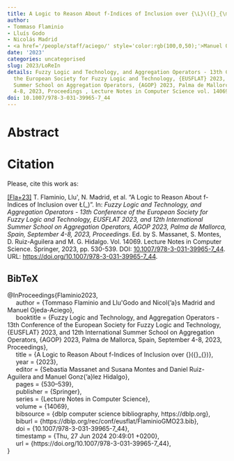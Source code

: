 ```yaml
---
title: A Logic to Reason About f-Indices of Inclusion over {\L}\({}_{\mbox{n}}\)
author:
- Tommaso Flaminio
- Lluís Godo
- Nicolás Madrid
- <a href='/people/staff/aciego/' style='color:rgb(100,0,50);'>Manuel Ojeda-Aciego</a>
date: '2023'
categories: uncategorised
slug: 2023/LoReIn
details: Fuzzy Logic and Technology, and Aggregation Operators - 13th Conference of
  the European Society for Fuzzy Logic and Technology, {EUSFLAT} 2023, and 12th International
  Summer School on Aggregation Operators, {AGOP} 2023, Palma de Mallorca, Spain, September
  4-8, 2023, Proceedings , Lecture Notes in Computer Science vol. 14069, pages 530--539.
doi: 10.1007/978-3-031-39965-7_44
---
```




# Abstract










# Citation
Please, cite this work as:


<a name=bib-Flaminio2023></a>[[Fla+23]](#cite-Flaminio2023) T. Flaminio, Llu\'\isGodo, N. Madrid, et al. “A Logic to Reason About f-Indices of Inclusion over Ł\(_\mboxn\)”. In: _Fuzzy Logic and Technology, and Aggregation Operators - 13th Conference of the European Society for Fuzzy Logic and Technology, EUSFLAT 2023, and 12th International Summer School on Aggregation Operators, AGOP 2023, Palma de Mallorca, Spain, September 4-8, 2023, Proceedings_. Ed. by S. Massanet, S. Montes, D. Ruiz-Aguilera and M. G. Hidalgo. Vol. 14069. Lecture Notes in Computer Science. Springer, 2023, pp. 530-539. DOI: [10.1007/978-3-031-39965-7\_44](https://doi.org/10.1007%2F978-3-031-39965-7%5C_44). URL: [https://doi.org/10.1007/978-3-031-39965-7\_44](https://doi.org/10.1007/978-3-031-39965-7\_44).

::: {.callout-note appearance="minimal" collapse=true}

## BibTeX

@InProceedings{Flaminio2023,<br>&nbsp;&nbsp;&nbsp;&nbsp;  author = {Tommaso Flaminio and Llu\'\is Godo and Nicol{\a'a}s Madrid and Manuel Ojeda-Aciego},<br>&nbsp;&nbsp;&nbsp;&nbsp;  booktitle = {Fuzzy Logic and Technology, and Aggregation Operators - 13th Conference of the European Society for Fuzzy Logic and Technology, {EUSFLAT} 2023, and 12th International Summer School on Aggregation Operators, {AGOP} 2023, Palma de Mallorca, Spain, September 4-8, 2023, Proceedings},<br>&nbsp;&nbsp;&nbsp;&nbsp;  title = {A Logic to Reason About f-Indices of Inclusion over {\L}\({}_{\mbox{n}}\)},<br>&nbsp;&nbsp;&nbsp;&nbsp;  year = {2023},<br>&nbsp;&nbsp;&nbsp;&nbsp;  editor = {Sebastia Massanet and Susana Montes and Daniel Ruiz-Aguilera and Manuel Gonz{\a'a}lez Hidalgo},<br>&nbsp;&nbsp;&nbsp;&nbsp;  pages = {530--539},<br>&nbsp;&nbsp;&nbsp;&nbsp;  publisher = {Springer},<br>&nbsp;&nbsp;&nbsp;&nbsp;  series = {Lecture Notes in Computer Science},<br>&nbsp;&nbsp;&nbsp;&nbsp;  volume = {14069},<br>&nbsp;&nbsp;&nbsp;&nbsp;  bibsource = {dblp computer science bibliography, https://dblp.org},<br>&nbsp;&nbsp;&nbsp;&nbsp;  biburl = {https://dblp.org/rec/conf/eusflat/FlaminioGMO23.bib},<br>&nbsp;&nbsp;&nbsp;&nbsp;  doi = {10.1007/978-3-031-39965-7\_44},<br>&nbsp;&nbsp;&nbsp;&nbsp;  timestamp = {Thu, 27 Jun 2024 20:49:01 +0200},<br>&nbsp;&nbsp;&nbsp;&nbsp;  url = {https://doi.org/10.1007/978-3-031-39965-7\_44},<br>}

:::








